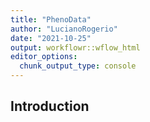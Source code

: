 ```yaml
---
title: "PhenoData"
author: "LucianoRogerio"
date: "2021-10-25"
output: workflowr::wflow_html
editor_options:
  chunk_output_type: console
---
```


## Introduction

```r

```

